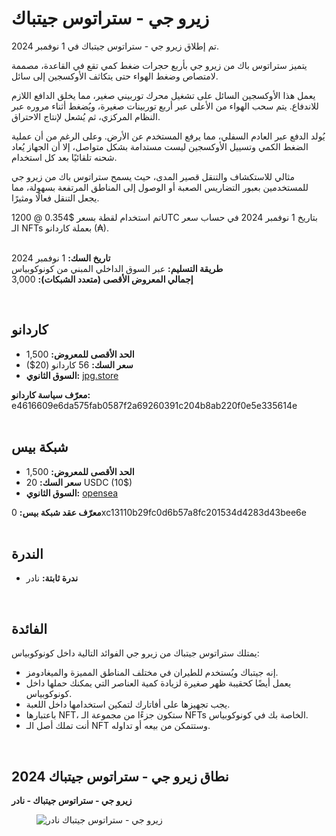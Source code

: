 # زيرو جي - ستراتوس جيتباك  

تم إطلاق زيرو جي - ستراتوس جيتباك في 1 نوفمبر 2024.  

يتميز ستراتوس باك من زيرو جي بأربع حجرات ضغط كمي تقع في القاعدة، مصممة لامتصاص وضغط الهواء حتى يتكاثف الأوكسجين إلى سائل.  

يعمل هذا الأوكسجين السائل على تشغيل محرك توربيني صغير، مما يخلق الدافع اللازم للاندفاع. يتم سحب الهواء من الأعلى عبر أربع توربينات صغيرة، ويُضغط أثناء مروره عبر النظام المركزي، ثم يُشعل لإنتاج الاحتراق.  

يُولد الدفع عبر العادم السفلي، مما يرفع المستخدم عن الأرض. وعلى الرغم من أن عملية الضغط الكمي وتسييل الأوكسجين ليست مستدامة بشكل متواصل، إلا أن الجهاز يُعاد شحنه تلقائيًا بعد كل استخدام.  

مثالي للاستكشاف والتنقل قصير المدى، حيث يسمح ستراتوس باك من زيرو جي للمستخدمين بعبور التضاريس الصعبة أو الوصول إلى المناطق المرتفعة بسهولة، مما يجعل التنقل فعالًا ومثيرًا.  

<div className="note-box">
  تم استخدام لقطة بسعر $0.354 @ 1200UTC بتاريخ 1 نوفمبر 2024 في حساب سعر الـ NFTs بعملة كاردانو (₳).
</div>  

</br>

**تاريخ السك:** 1 نوفمبر 2024  
**طريقة التسليم:** عبر السوق الداخلي المبني من كونوكوبياس  
**إجمالي المعروض الأقصى (متعدد الشبكات):** 3,000  

</br>

## كاردانو  

- **الحد الأقصى للمعروض:** 1,500  
- **سعر السك:** 56 كاردانو (20$)  
- **السوق الثانوي:** [jpg.store](https://www.jpg.store/collection/e4616609e6da575fab0587f2a69260391c204b8ab220f0e5e335614e)  

<div className="note-box success transparent">
  <b>معرّف سياسة كاردانو:</b> e4616609e6da575fab0587f2a69260391c204b8ab220f0e5e335614e
</div>  

</br>

## شبكة بيس  

- **الحد الأقصى للمعروض:** 1,500  
- **سعر السك:** 20 USDC (10$)  
- **السوق الثانوي:** [opensea](https://opensea.io/collection/zero-g-stratos)  

<div className="note-box success transparent">
  <b>معرّف عقد شبكة بيس:</b> 0xc13110b29fc0d6b57a8fc201534d4283d43bee6e
</div>  

</br>

## الندرة  

- **ندرة ثابتة:** <span className="rarity-rare">نادر</span>  

</br>

## الفائدة  

يمتلك ستراتوس جيتباك من زيرو جي الفوائد التالية داخل كونوكوبياس:  

<ul className="styled-list">
  <li>إنه جيتباك ويُستخدم للطيران في مختلف المناطق المميزة والميغادومز.</li>
  <li>يعمل أيضًا كحقيبة ظهر صغيرة لزيادة كمية العناصر التي يمكنك حملها داخل كونوكوبياس.</li>
  <li>يجب تجهيزها على أفاتارك لتمكين استخدامها داخل اللعبة.</li>
  <li>باعتبارها NFT، ستكون جزءًا من مجموعة الـ NFTs الخاصة بك في كونوكوبياس.</li>
  <li>أنت تملك أصل الـ NFT وستتمكن من بيعه أو تداوله.</li>
</ul>  

</br>

## نطاق زيرو جي - ستراتوس جيتباك 2024  

**زيرو جي - ستراتوس جيتباك - نادر**  
<figure className="img-center">
  <img src="/images/nfts/packs/zero-g/rare.avif" alt="زيرو جي - ستراتوس جيتباك نادر" />
</figure>  

